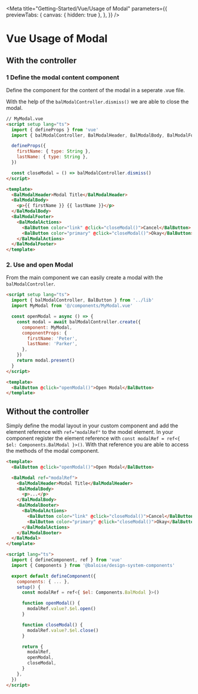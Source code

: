 
<Meta
  title="Getting-Started/Vue/Usage of Modal"
  parameters={{
    previewTabs: {
      canvas: { hidden: true },
    },
  }}
/>

# Vue Usage of Modal

## With the controller

### 1 Define the modal content component

Define the component for the content of the modal in a seperate .vue file.

With the help of the `balModalController.dismiss()` we are able to close the modal.

```html
// MyModal.vue
<script setup lang="ts">
  import { defineProps } from 'vue'
  import { balModalController, BalModalHeader, BalModalBody, BalModalFooter, BalModalActions, BalButton } from '../lib'

  defineProps({
    firstName: { type: String },
    lastName: { type: String },
  })

  const closeModal = () => balModalController.dismiss()
</script>

<template>
  <BalModalHeader>Modal Title</BalModalHeader>
  <BalModalBody>
    <p>{{ firstName }} {{ lastName }}</p>
  </BalModalBody>
  <BalModalFooter>
    <BalModalActions>
      <BalButton color="link" @click="closeModal()">Cancel</BalButton>
      <BalButton color="primary" @click="closeModal()">Okay</BalButton>
    </BalModalActions>
  </BalModalFooter>
</template>
```

### 2. Use and open Modal

From the main component we can easily create a modal with the `balModalController`.

```html
<script setup lang="ts">
  import { balModalController, BalButton } from '../lib'
  import MyModal from '@/components/MyModal.vue'

  const openModal = async () => {
    const modal = await balModalController.create({
      component: MyModal,
      componentProps: {
        firstName: 'Peter',
        lastName: 'Parker',
      },
    })
    return modal.present()
  }
</script>

<template>
  <BalButton @click="openModal()">Open Modal</BalButton>
</template>
```

## Without the controller

Simply define the modal layout in your custom component and add the element reference with `ref="modalRef"` to the model element.
In your component register the element reference with `const modalRef = ref<{ $el: Components.BalModal }>()`. With that reference you are able to access the methods of the modal component.

```html
<template>
  <BalButton @click="openModal()">Open Modal</BalButton>

  <BalModal ref="modalRef">
    <BalModalHeader>Modal Title</BalModalHeader>
    <BalModalBody>
      <p>...</p>
    </BalModalBody>
    <BalModalBooter>
      <BalModalActions>
        <BalButton color="link" @click="closeModal()">Cancel</BalButton>
        <BalButton color="primary" @click="closeModal()">Okay</BalButton>
      </BalModalActions>
    </BalModalBooter>
  </BalModal>
</template>

<script lang="ts">
  import { defineComponent, ref } from 'vue'
  import { Components } from '@baloise/design-system-components'

  export default defineComponent({
    components: { ... },
    setup() {
      const modalRef = ref<{ $el: Components.BalModal }>()

      function openModal() {
        modalRef.value?.$el.open()
      }

      function closeModal() {
        modalRef.value?.$el.close()
      }

      return {
        modalRef,
        openModal,
        closeModal,
      }
    },
  })
</script>
```

<bal-doc-github link="/stories/getting-started/vue/02-03-usage-modal.stories.mdx"></bal-doc-github>
